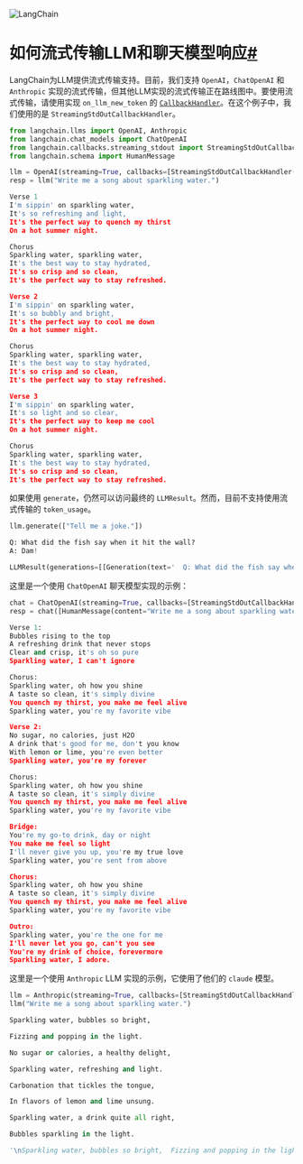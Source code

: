 

<Head>
  <script>
    {
      `(function() {
         var _hmt = _hmt || [];
(function() {
  var hm = document.createElement("script");
  hm.src = "https://hm.baidu.com/hm.js?e60fb290e204e04c5cb6f79b0ac1e697";
  var s = document.getElementsByTagName("script")[0]; 
  s.parentNode.insertBefore(hm, s);
})();
       })();`
    }
  </script>
</Head>

![LangChain](https://pica.zhimg.com/50/v2-56e8bbb52aa271012541c1fe1ceb11a2_r.gif)





如何流式传输LLM和聊天模型响应[#](#how-to-stream-llm-and-chat-model-responses "标题的永久链接")
==========================================================================

LangChain为LLM提供流式传输支持。目前，我们支持 `OpenAI`，`ChatOpenAI` 和 `Anthropic` 实现的流式传输，但其他LLM实现的流式传输正在路线图中。要使用流式传输，请使用实现 `on_llm_new_token` 的 [`CallbackHandler`](https://github.com/hwchase17/langchain/blob/master/langchain/callbacks/base.py)。在这个例子中，我们使用的是 `StreamingStdOutCallbackHandler`。

```python
from langchain.llms import OpenAI, Anthropic
from langchain.chat_models import ChatOpenAI
from langchain.callbacks.streaming_stdout import StreamingStdOutCallbackHandler
from langchain.schema import HumanMessage

```

```python
llm = OpenAI(streaming=True, callbacks=[StreamingStdOutCallbackHandler()], temperature=0)
resp = llm("Write me a song about sparkling water.")

```

```python
Verse 1
I'm sippin' on sparkling water,
It's so refreshing and light,
It's the perfect way to quench my thirst
On a hot summer night.

Chorus
Sparkling water, sparkling water,
It's the best way to stay hydrated,
It's so crisp and so clean,
It's the perfect way to stay refreshed.

Verse 2
I'm sippin' on sparkling water,
It's so bubbly and bright,
It's the perfect way to cool me down
On a hot summer night.

Chorus
Sparkling water, sparkling water,
It's the best way to stay hydrated,
It's so crisp and so clean,
It's the perfect way to stay refreshed.

Verse 3
I'm sippin' on sparkling water,
It's so light and so clear,
It's the perfect way to keep me cool
On a hot summer night.

Chorus
Sparkling water, sparkling water,
It's the best way to stay hydrated,
It's so crisp and so clean,
It's the perfect way to stay refreshed.

```

如果使用 `generate`，仍然可以访问最终的 `LLMResult`。然而，目前不支持使用流式传输的 `token_usage`。

```python
llm.generate(["Tell me a joke."])

```

```python
Q: What did the fish say when it hit the wall?
A: Dam!

```

```python
LLMResult(generations=[[Generation(text='  Q: What did the fish say when it hit the wall?\nA: Dam!', generation_info={'finish_reason': None, 'logprobs': None})]], llm_output={'token_usage': {}, 'model_name': 'text-davinci-003'})

```

这里是一个使用 `ChatOpenAI` 聊天模型实现的示例：

```python
chat = ChatOpenAI(streaming=True, callbacks=[StreamingStdOutCallbackHandler()], temperature=0)
resp = chat([HumanMessage(content="Write me a song about sparkling water.")])

```

```python
Verse 1:
Bubbles rising to the top
A refreshing drink that never stops
Clear and crisp, it's oh so pure
Sparkling water, I can't ignore

Chorus:
Sparkling water, oh how you shine
A taste so clean, it's simply divine
You quench my thirst, you make me feel alive
Sparkling water, you're my favorite vibe

Verse 2:
No sugar, no calories, just H2O
A drink that's good for me, don't you know
With lemon or lime, you're even better
Sparkling water, you're my forever

Chorus:
Sparkling water, oh how you shine
A taste so clean, it's simply divine
You quench my thirst, you make me feel alive
Sparkling water, you're my favorite vibe

Bridge:
You're my go-to drink, day or night
You make me feel so light
I'll never give you up, you're my true love
Sparkling water, you're sent from above

Chorus:
Sparkling water, oh how you shine
A taste so clean, it's simply divine
You quench my thirst, you make me feel alive
Sparkling water, you're my favorite vibe

Outro:
Sparkling water, you're the one for me
I'll never let you go, can't you see
You're my drink of choice, forevermore
Sparkling water, I adore.

```

这里是一个使用 `Anthropic` LLM 实现的示例，它使用了他们的 `claude` 模型。

```python
llm = Anthropic(streaming=True, callbacks=[StreamingStdOutCallbackHandler()], temperature=0)
llm("Write me a song about sparkling water.")

```

```python
Sparkling water, bubbles so bright,

Fizzing and popping in the light.

No sugar or calories, a healthy delight,

Sparkling water, refreshing and light.

Carbonation that tickles the tongue,

In flavors of lemon and lime unsung.

Sparkling water, a drink quite all right,

Bubbles sparkling in the light.

```

```python
'\nSparkling water, bubbles so bright,  Fizzing and popping in the light.  No sugar or calories, a healthy delight,  Sparkling water, refreshing and light.  Carbonation that tickles the tongue,  In flavors of lemon and lime unsung.  Sparkling water, a drink quite all right,  Bubbles sparkling in the light.'

```


